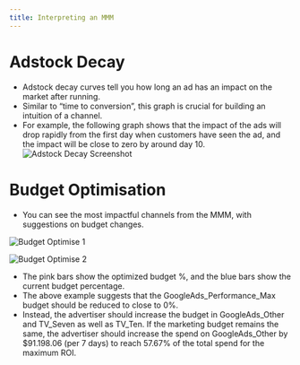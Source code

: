 ```yaml
---
title: Interpreting an MMM
---
```

# **Adstock Decay**
- Adstock decay curves tell you how long an ad has an impact on the market after running.
- Similar to “time to conversion”, this graph is crucial for building an intuition of a channel.
- For example, the following graph shows that the impact of the ads will drop rapidly from the first day when customers have seen the ad, and the impact will be close to zero by around day 10.
![Adstock Decay Screenshot](https://childish-evening-2be.notion.site/image/https%3A%2F%2Fprod-files-secure.s3.us-west-2.amazonaws.com%2Fdb2a3bd2-4ab6-4791-9fcb-408445a57de8%2Fe8689a84-826f-4fa4-b2bd-bccc279c3bd8%2FScreen_Shot_2023-10-31_at_1.54.40_pm.png?table=block&id=3329ee00-3edb-4dab-ab44-d101c1b42454&spaceId=db2a3bd2-4ab6-4791-9fcb-408445a57de8&width=770&userId=&cache=v2)

# Budget Optimisation

- You can see the most impactful channels from the MMM, with suggestions on budget changes.

![Budget Optimise 1](https://childish-evening-2be.notion.site/image/https%3A%2F%2Fprod-files-secure.s3.us-west-2.amazonaws.com%2Fdb2a3bd2-4ab6-4791-9fcb-408445a57de8%2F0f58d821-c921-4a49-9c97-de73d285db68%2FScreen_Shot_2023-10-31_at_4.01.39_pm.png?table=block&id=f86f07b9-a918-44d0-9635-a221990b79dc&spaceId=db2a3bd2-4ab6-4791-9fcb-408445a57de8&width=1450&userId=&cache=v2)

![Budget Optimise 2](https://childish-evening-2be.notion.site/image/https%3A%2F%2Fprod-files-secure.s3.us-west-2.amazonaws.com%2Fdb2a3bd2-4ab6-4791-9fcb-408445a57de8%2F40395ddc-b9bf-4a47-9182-ff0e9137b997%2FScreen_Shot_2023-10-31_at_4.06.16_pm.png?table=block&id=e11f9e5b-99d2-419b-881a-56d7d128c0f0&spaceId=db2a3bd2-4ab6-4791-9fcb-408445a57de8&width=1450&userId=&cache=v2)
- The pink bars show the optimized budget %, and the blue bars show the current budget percentage.
- The above example suggests that the GoogleAds_Performance_Max budget should be reduced to close to 0%.
- Instead, the advertiser should increase the budget in GoogleAds_Other and TV_Seven as well as TV_Ten. If the marketing budget remains the same, the advertiser should increase the spend on GoogleAds_Other by $91.198.06 (per 7 days) to reach 57.67% of the total spend for the maximum ROI.